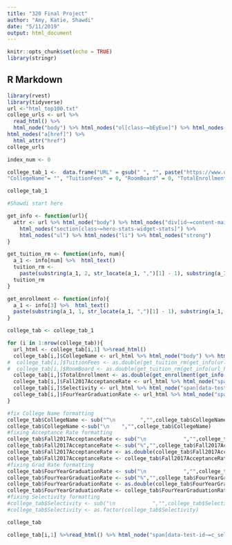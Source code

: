 ```yaml
---
title: "320 Final Project"
author: "Amy, Katie, Shawdi"
date: "5/11/2019"
output: html_document
---
```


```r
knitr::opts_chunk$set(echo = TRUE)
library(stringr)
```

## R Markdown


```r
library(rvest)
library(tidyverse)
url <-"html_top100.txt"
college_urls <- url %>%
  read_html() %>%
  html_node("body") %>% html_nodes("ol[class~=bEyEue]") %>% html_nodes("li[id]")%>% html_nodes("h3") %>% 
html_nodes("a[href]") %>%
  html_attr("href") 
college_urls

```


```r
index_num <- 0

college_tab_1 <-  data.frame("URL" = gsub(" ", "", paste("https://www.usnews.com",college_urls, sep = "")), 
"CollegeName"= "", "TuitionFees" = 0, "RoomBoard" = 0, "TotalEnrollment" = 0, "SchoolType" = "", "YearFounded" = 0, "Setting" = "", "Endowment2017" = 0, "MedianStartingSalaryOfAlumni" = 0, "Selectivity" = "", "Fall2017AcceptanceRate" = 0, "GenderDistribution" = 0, "FourYearGraduationRate" = 0, stringsAsFactors = FALSE) 

college_tab_1
```


```r
#Shawdi start here

get_info <- function(url){
  attr <- url %>% html_node("body") %>% html_nodes("div[id~=content-main]") %>%   
    html_nodes("section[class~=hero-stats-widget-stats]") %>%
    html_nodes("ul") %>% html_nodes("li") %>% html_nodes("strong")
}

get_tuition_rm <- function(info, num){
  a_1 <- info[num] %>%  html_text()
  tuition_rm <- 
    paste(substring(a_1, 2, str_locate(a_1, ",")[1] - 1), substring(a_1, str_locate(a_1, ",")[1] + 1, str_locate(a_1, " ")[1] - 1), sep="")
  tuition_rm
}

get_enrollment <- function(info){
  a_1 <- info[3] %>%  html_text()
  paste(substring(a_1, 1, str_locate(a_1, ",")[1] - 1), substring(a_1, str_locate(a_1, ",")[1] + 1), sep="")
}
```


```r
college_tab <- college_tab_1

for (i in 1:nrow(college_tab)){
  url_html <- college_tab[i,1] %>%read_html()
  college_tab[i,]$CollegeName <- url_html %>% html_node("body") %>% html_nodes("h1[class~=hero-heading]") %>% html_text()
#  college_tab[i,]$TuitionFees <- as.double(get_tuition_rm(get_info(url_html), 1))
#  college_tab[i,]$RoomBoard <- as.double(get_tuition_rm(get_info(url_html), 2))
  college_tab[i,]$TotalEnrollment <- as.double(get_enrollment(get_info(url_html)))
  college_tab[i,]$Fall2017AcceptanceRate <- url_html %>% html_node("span[data-test-id~=r_c_accept_rate]") %>% html_text()
  college_tab[i,]$Selectivity <- url_html %>% html_node("span[data-test-id~=c_select_class]") %>% html_text()
  college_tab[i,]$FourYearGraduationRate <- url_html %>% html_node("span[data-test-id~=grad_rate_4_year]") %>% html_text()
}

```


```r
#fix College Name formatting
college_tab$CollegeName <- sub("^\n        ","",college_tab$CollegeName)
college_tab$CollegeName <-sub("\n    ","",college_tab$CollegeName)
#fixing Acceptance Rate formatting
college_tab$Fall2017AcceptanceRate <- sub("\n            ","",college_tab$Fall2017AcceptanceRate)
college_tab$Fall2017AcceptanceRate <- sub("%","",college_tab$Fall2017AcceptanceRate)
college_tab$Fall2017AcceptanceRate <- as.double(college_tab$Fall2017AcceptanceRate)
college_tab$Fall2017AcceptanceRate <- college_tab$Fall2017AcceptanceRate/100
#fixing Grad Rate formatting
college_tab$FourYearGraduationRate <- sub("\n            ","",college_tab$FourYearGraduationRate)
college_tab$FourYearGraduationRate <- sub("%","",college_tab$FourYearGraduationRate)
college_tab$FourYearGraduationRate <- as.double(college_tab$FourYearGraduationRate)
college_tab$FourYearGraduationRate <- college_tab$FourYearGraduationRate/100
#fixing Selectivity formatting
#college_tab$Selectivity <- sub("\n            ","",college_tab$Selectivity)
#college_tab$Selectivity <- as.factor(college_tab$Selectivity)

college_tab
```



```r
college_tab[i,1] %>%read_html() %>% html_node("span[data-test-id~=c_select_class]") %>% html_text()
```
